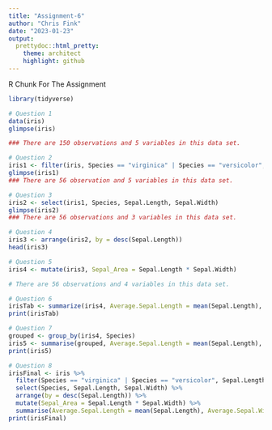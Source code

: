 ```yaml
---
title: "Assignment-6"
author: "Chris Fink"
date: "2023-01-23"
output:
  prettydoc::html_pretty:
    theme: architect
    highlight: github
---
```


R Chunk For The Assignment
```r

library(tidyverse)

# Question 1
data(iris)
glimpse(iris)

### There are 150 observations and 5 variables in this data set.

# Question 2
iris1 <- filter(iris, Species == "virginica" | Species == "versicolor", Sepal.Length > 6 & Sepal.Width > 2.5)
glimpse(iris1)
### There are 56 observation and 5 variables in this data set.

# Question 3
iris2 <- select(iris1, Species, Sepal.Length, Sepal.Width)
glimpse(iris2)
### There are 56 observations and 3 variables in this data set.

# Question 4
iris3 <- arrange(iris2, by = desc(Sepal.Length))
head(iris3)

# Question 5
iris4 <- mutate(iris3, Sepal_Area = Sepal.Length * Sepal.Width)

# There are 56 observations and 4 variables in this data set.

# Question 6
irisTab <- summarize(iris4, Average.Sepal.Length = mean(Sepal.Length), Average.Sepal.Width = mean(Sepal.Width), TotalNumber = n())
print(irisTab)

# Question 7
grouped <- group_by(iris4, Species)
iris5 <- summarise(grouped, Average.Sepal.Length = mean(Sepal.Length), Average.Sepal.Width = mean(Sepal.Width), TotalNumber = n())
print(iris5)

# Question 8
irisFinal <- iris %>%
  filter(Species == "virginica" | Species == "versicolor", Sepal.Length > 6 & Sepal.Width > 2.5) %>%
  select(Species, Sepal.Length, Sepal.Width) %>%
  arrange(by = desc(Sepal.Length)) %>%
  mutate(Sepal_Area = Sepal.Length * Sepal.Width) %>%
  summarise(Average.Sepal.Length = mean(Sepal.Length), Average.Sepal.Width = mean(Sepal.Width), TotalNumber = n())
print(irisFinal)
```
